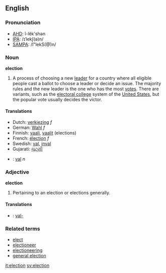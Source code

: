 ==English==
===Pronunciation===
*[[w:AHD|AHD]]: ĭ-lĕk'shən
*[[w:IPA|IPA]]: /ɪˈlekʃ(ə)n/
*[[w:SAMPA|SAMPA]]: /I"lekS(@)n/

=== Noun ===

'''election'''

#A process of choosing a new [[leader]] for a country where all eligible people cast a ballot to choose a leader or decide an issue.  The majority rules and the new leader is the one who has the most [[vote]]s.  There are variants, such as the [[electoral college]] system of the [[United States]], but the popular vote usually decides the victor.

==== Translations ====
*Dutch: [[verkiezing]] ''f''
*German: [[Wahl]] ''f''
*Finnish: [[vaali]], [[vaalit]] (elections)
*French: [[élection]] ''f''
*Swedish: [[val]], [[inval]]
*Gujarati: [[ચૂંટણી]]
*{{sv}}: [[val]] ''n''

=== Adjective ===

'''election'''

#Pertaining to an election or elections generally.

==== Translations ====
*{{sv}}: [[val-]]

=== Related terms ===
*[[elect]]
*[[electioneer]]
*[[electioneering]]
*[[general election]]

[[it:election]] [[sv:election]]